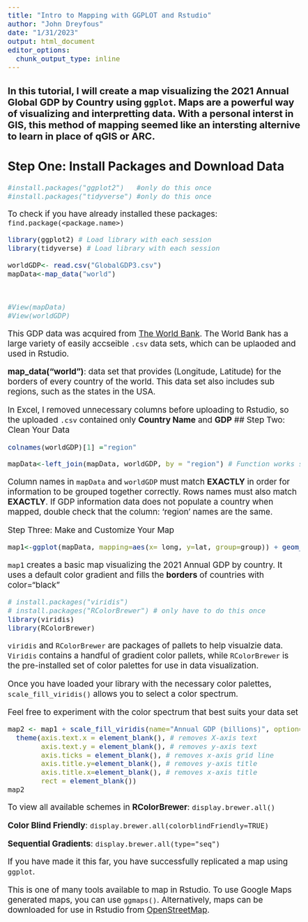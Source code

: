 ```yaml
---
title: "Intro to Mapping with GGPLOT and Rstudio"
author: "John Dreyfous"
date: "1/31/2023"
output: html_document
editor_options: 
  chunk_output_type: inline
---
```

<style type="text/css">
  body{
  font-size: 14pt;
}
</style>

### In this tutorial, I will create a map visualizing the 2021 Annual Global GDP by Country  using `ggplot`. Maps are a powerful way of visualizing and interpretting data. With a personal interst in GIS, this method of mapping seemed like an intersting alternive to learn in place of qGIS or ARC. 
## Step One: Install Packages and Download Data


```r
#install.packages("ggplot2")   #only do this once
#install.packages("tidyverse") #only do this once
```
To check if you have already installed these packages: `find.package(<package.name>)`
```r
library(ggplot2) # Load library with each session
library(tidyverse) # Load library with each session

worldGDP<- read.csv("GlobalGDP3.csv")
mapData<-map_data("world")



#View(mapData) 
#View(worldGDP) 
```
This GDP data was acquired from [The World Bank](https://data.worldbank.org/indicator/NY.GDP.PCAP.CD?view=chart). The World Bank has a large variety of easily accseible `.csv` data sets, which can be uplaoded and used in Rstudio.  
  
  
**map_data("world")**: data set that provides (Longitude, Latitude) for the borders of every country of the world. This data set also includes sub regions, such as the states in the USA.  
  
 
In Excel, I removed unnecessary columns before uploading to Rstudio, so the uploaded `.csv` contained only **Country Name** and **GDP**
## Step Two: Clean Your Data


```r
colnames(worldGDP)[1] ="region" 

mapData<-left_join(mapData, worldGDP, by = "region") # Function works simiarly to group_by and joins GDP into mapData by region (ie. country name)
```

Column names in `mapData` and `worldGDP` must match **EXACTLY** in order for information to be grouped together correctly. Rows names must also match **EXACTLY**. If GDP information data does not populate a country when mapped, double check that the column: 'region' names are the same.  
  
  
Step Three: Make and Customize Your Map
```r
map1<-ggplot(mapData, mapping=aes(x= long, y=lat, group=group)) + geom_polygon(aes(fill= GDP), color="black") 
```

`map1` creates a basic map visualizing the 2021 Annual GDP by country. It uses a default color gradient and fills the **borders** of countries with color="black"  

```r
# install.packages("viridis") 
# install.packages("RColorBrewer") # only have to do this once
library(viridis)
library(RColorBrewer)
```
 `viridis` and `RColorBrewer` are packages of pallets to help visualzie data. `Viridis` contains a handful of gradient color pallets, while `RColorBrewer` is the pre-installed set of color palettes for use in data visualization.  
   
 Once you have loaded your library with the necessary color palettes, `scale_fill_viridis()` allows you to select a color spectrum.  
 
 
Feel free to experiment with the color spectrum that best suits your data set


```r
map2 <- map1 + scale_fill_viridis(name="Annual GDP (billions)", option="plasma")+
  theme(axis.text.x = element_blank(), # removes X-axis text
        axis.text.y = element_blank(), # removes y-axis text
        axis.ticks = element_blank(), # removes x-axis grid line
        axis.title.y=element_blank(), # removes y-axis title
        axis.title.x=element_blank(), # removes x-axis title
        rect = element_blank())
map2 
```



To view all available schemes in **RColorBrewer**: `display.brewer.all()`  

**Color Blind Friendly**: `display.brewer.all(colorblindFriendly=TRUE)`  

**Sequential Gradients**: `display.brewer.all(type="seq")`  

If you have made it this far, you have successfully replicated a map using `ggplot`.

This is one of many tools available to map in Rstudio. To use Google Maps generated maps, you can use `ggmaps()`. Alternatively, maps can be downloaded for use in Rstudio from [OpenStreetMap](https://www.openstreetmap.org/#map=4/38.01/-95.84). 
